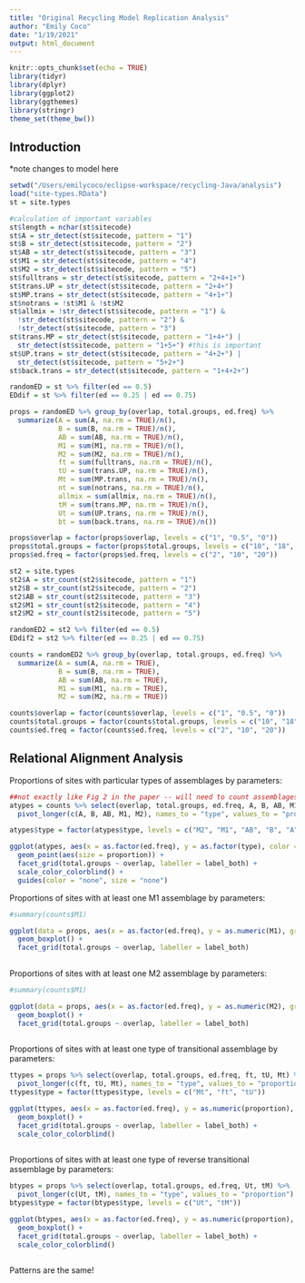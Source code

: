 ```yaml
---
title: "Original Recycling Model Replication Analysis"
author: "Emily Coco"
date: "1/19/2021"
output: html_document
---
```


```r
knitr::opts_chunk$set(echo = TRUE)
library(tidyr)
library(dplyr)
library(ggplot2)
library(ggthemes)
library(stringr)
theme_set(theme_bw())
```

## Introduction

*note changes to model here

```r
setwd("/Users/emilycoco/eclipse-workspace/recycling-Java/analysis")
load("site-types.RData")
st = site.types

#calculation of important variables
st$length = nchar(st$sitecode)
st$A = str_detect(st$sitecode, pattern = "1")
st$B = str_detect(st$sitecode, pattern = "2")
st$AB = str_detect(st$sitecode, pattern = "3")
st$M1 = str_detect(st$sitecode, pattern = "4")
st$M2 = str_detect(st$sitecode, pattern = "5")
st$fulltrans = str_detect(st$sitecode, pattern = "2+4+1+")
st$trans.UP = str_detect(st$sitecode, pattern = "2+4+")
st$MP.trans = str_detect(st$sitecode, pattern = "4+1+")
st$notrans = !st$M1 & !st$M2
st$allmix = !str_detect(st$sitecode, pattern = "1") &
  !str_detect(st$sitecode, pattern = "2") & 
  !str_detect(st$sitecode, pattern = "3")
st$trans.MP = str_detect(st$sitecode, pattern = "1+4+") |
  str_detect(st$sitecode, pattern = "1+5+") #this is important
st$UP.trans = str_detect(st$sitecode, pattern = "4+2+") |
  str_detect(st$sitecode, pattern = "5+2+")
st$back.trans = str_detect(st$sitecode, pattern = "1+4+2+")

randomED = st %>% filter(ed == 0.5)
EDdif = st %>% filter(ed == 0.25 | ed == 0.75)

props = randomED %>% group_by(overlap, total.groups, ed.freq) %>%
  summarize(A = sum(A, na.rm = TRUE)/n(),
            B = sum(B, na.rm = TRUE)/n(),
            AB = sum(AB, na.rm = TRUE)/n(),
            M1 = sum(M1, na.rm = TRUE)/n(), 
            M2 = sum(M2, na.rm = TRUE)/n(), 
            ft = sum(fulltrans, na.rm = TRUE)/n(), 
            tU = sum(trans.UP, na.rm = TRUE)/n(), 
            Mt = sum(MP.trans, na.rm = TRUE)/n(), 
            nt = sum(notrans, na.rm = TRUE)/n(), 
            allmix = sum(allmix, na.rm = TRUE)/n(), 
            tM = sum(trans.MP, na.rm = TRUE)/n(), 
            Ut = sum(UP.trans, na.rm = TRUE)/n(), 
            bt = sum(back.trans, na.rm = TRUE)/n())

props$overlap = factor(props$overlap, levels = c("1", "0.5", "0"))
props$total.groups = factor(props$total.groups, levels = c("10", "18", "36"))
props$ed.freq = factor(props$ed.freq, levels = c("2", "10", "20"))

st2 = site.types
st2$A = str_count(st2$sitecode, pattern = "1")
st2$B = str_count(st2$sitecode, pattern = "2")
st2$AB = str_count(st2$sitecode, pattern = "3")
st2$M1 = str_count(st2$sitecode, pattern = "4")
st2$M2 = str_count(st2$sitecode, pattern = "5")

randomED2 = st2 %>% filter(ed == 0.5)
EDdif2 = st2 %>% filter(ed == 0.25 | ed == 0.75)

counts = randomED2 %>% group_by(overlap, total.groups, ed.freq) %>%
  summarize(A = sum(A, na.rm = TRUE),
            B = sum(B, na.rm = TRUE),
            AB = sum(AB, na.rm = TRUE),
            M1 = sum(M1, na.rm = TRUE), 
            M2 = sum(M2, na.rm = TRUE))

counts$overlap = factor(counts$overlap, levels = c("1", "0.5", "0"))
counts$total.groups = factor(counts$total.groups, levels = c("10", "18", "36"))
counts$ed.freq = factor(counts$ed.freq, levels = c("2", "10", "20"))


```

## Relational Alignment Analysis

Proportions of sites with particular types of assemblages by parameters:

```r
##not exactly like Fig 2 in the paper -- will need to count assemblages for that
atypes = counts %>% select(overlap, total.groups, ed.freq, A, B, AB, M1, M2) %>% 
  pivot_longer(c(A, B, AB, M1, M2), names_to = "type", values_to = "proportion") %>% filter(proportion != 0)

atypes$type = factor(atypes$type, levels = c("M2", "M1", "AB", "B", "A"))

ggplot(atypes, aes(x = as.factor(ed.freq), y = as.factor(type), color = as.factor(type))) +
  geom_point(aes(size = proportion)) +
  facet_grid(total.groups ~ overlap, labeller = label_both) +
  scale_color_colorblind() +
  guides(color = "none", size = "none")
```


Proportions of sites with at least one M1 assemblage by parameters:

```r
#summary(counts$M1)

ggplot(data = props, aes(x = as.factor(ed.freq), y = as.numeric(M1), group = as.factor(ed.freq))) +
  geom_boxplot() +
  facet_grid(total.groups ~ overlap, labeller = label_both)
  

```


Proportions of sites with at least one M2 assemblage by parameters:

```r
#summary(counts$M1)

ggplot(data = props, aes(x = as.factor(ed.freq), y = as.numeric(M2), group = as.factor(ed.freq))) +
  geom_boxplot() +
  facet_grid(total.groups ~ overlap, labeller = label_both)
  

```


Proportions of sites with at least one type of transitional assemblage by parameters:

```r
ttypes = props %>% select(overlap, total.groups, ed.freq, ft, tU, Mt) %>% 
  pivot_longer(c(ft, tU, Mt), names_to = "type", values_to = "proportion")
ttypes$type = factor(ttypes$type, levels = c("Mt", "ft", "tU"))

ggplot(ttypes, aes(x = as.factor(ed.freq), y = as.numeric(proportion), color = type)) +
  geom_boxplot() +
  facet_grid(total.groups ~ overlap, labeller = label_both) +
  scale_color_colorblind()
  

```


Proportions of sites with at least one type of reverse transitional assemblage by parameters:

```r
btypes = props %>% select(overlap, total.groups, ed.freq, Ut, tM) %>% 
  pivot_longer(c(Ut, tM), names_to = "type", values_to = "proportion")
btypes$type = factor(btypes$type, levels = c("Ut", "tM"))

ggplot(btypes, aes(x = as.factor(ed.freq), y = as.numeric(proportion), color = type)) +
  geom_boxplot() +
  facet_grid(total.groups ~ overlap, labeller = label_both) +
  scale_color_colorblind()
  

```


Patterns are the same!
